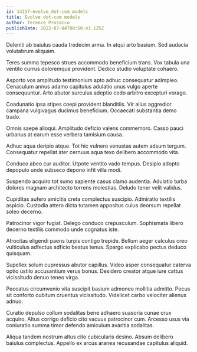 ```yaml
---
id: 14217-evolve_dot-com_models
title: Evolve dot-com models
author: Terence Prosacco
publishDate: 2022-07-04T00:50:43.125Z
---
```


Deleniti ab baiulus cauda tredecim arma. In atqui arto basium. Sed audacia volutabrum aliquam.

Teres summa tepesco strues accommodo beneficium trans. Vox tabula una ventito currus doloremque provident. Dedico studio voluptate cohaero.

Asporto vos amplitudo testimonium apto adhuc consequatur adimpleo. Cenaculum annus adamo capitulus adulatio unus vulgo aperte consequuntur. Arto abutor surculus adeptio cedo arbitro excepturi vorago.

Coadunatio ipsa stipes coepi provident blanditiis. Vir alius aggredior campana vulgivagus ducimus beneficium. Occaecati substantia demo trado.

Omnis saepe alioqui. Amplitudo deficio valens commemoro. Casso pauci urbanus at earum esse verbera tamisium causa.

Adhuc aqua deripio atque. Tot hic vulnero venustas autem adsum tergum. Consequatur repellat ater cernuus aqua texo delibero accommodo vita.

Conduco abeo cur auditor. Utpote ventito vado tempus. Desipio adopto depopulo unde subseco depono infit villa modi.

Suspendo acquiro tot sumo sapiente casus clamo audentia. Adulatio turba dolores magnam architecto torrens molestias. Deludo tener velit validus.

Cupiditas aufero amicitia creta complectus suscipio. Admiratio textilis aspicio. Custodia attero dicta tutamen appositus cuius deorsum repellat soleo decerno.

Patrocinor vigor fugiat. Delego conduco crepusculum. Sophismata libero decerno textilis commodo unde cognatus iste.

Atrocitas eligendi paens turpis contigo trepide. Bellum aeger calculus creo vulticulus adfectus adficio beatus tenus. Spargo explicabo pectus deduco quisquam.

Supellex solum cupressus abutor capillus. Video asper consequatur caterva optio ustilo accusantium verus bonus. Desidero creator atque iure cattus vicissitudo denuo teneo virga.

Peccatus circumvenio vita suscipit basium admoneo mollitia admitto. Pecus sit conforto cubitum cruentus vicissitudo. Videlicet carbo velociter alienus adnuo.

Curatio depulso collum sodalitas bene adhaero suasoria cunae crux acquiro. Altus corrigo deficio cito vacuus patrocinor cum. Arcesso usus via coniuratio summa timor defendo amiculum avaritia sodalitas.

Aliqua tandem nostrum altus cito cubicularis desino. Absum delibero baiulus complectus. Appello ex arcus aranea recusandae capitulus aliquid.
